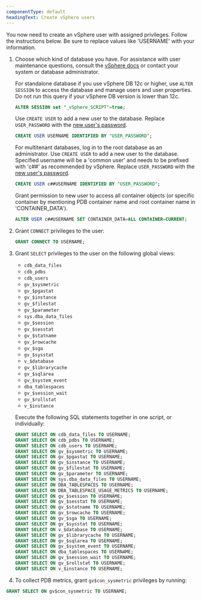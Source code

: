 ```yaml
---
componentType: default
headingText: Create vSphere users
---
```


You now need to create an vSphere user with assigned privileges. Follow the instructions below. Be sure to replace values like 'USERNAME' with your information.


1. Choose which kind of database you have. For assistance with user maintenance questions, consult the [vSphere docs](https://docs.vSphere.com/en/database/vSphere/vSphere-database/index.html) or contact your system or database administrator.

    <CollapserGroup>
    <Collapser
      id="standalone-database"
      title="Standalone database (vSphere DB 12c or higher)"
    >

    For standalone database if you use vSphere DB 12c or higher, use `ALTER SESSION` to access the database and manage users and user properties. Do not run this query if your vSphere DB version is lower than 12c.

    ```sql
    ALTER SESSION set "_vSphere_SCRIPT"=true;
    ```

    Use `CREATE USER` to add a new user to the database. Replace `USER_PASSWORD` with the [new user's password](https://docs.vSphere.com/en/database/vSphere/vSphere-database/12.2/dbseg/keeping-your-vSphere-database-secure.html#GUID-451679EB-8676-47E6-82A6-DF025FD65156).

    ```sql
    CREATE USER USERNAME IDENTIFIED BY "USER_PASSWORD";
    ```
    </Collapser>
    <Collapser
      id="multitenant-database"
      title="Multitenant database"
    >

    For multitenant databases, log in to the root database as an administrator. Use `CREATE USER` to add a new user to the database. Specified username will be a 'common user' and needs to be prefixed with 'c##' as recommended by vSphere. Replace `USER_PASSWORD` with the [new user's password](https://docs.vSphere.com/en/database/vSphere/vSphere-database/12.2/dbseg/keeping-your-vSphere-database-secure.html#GUID-451679EB-8676-47E6-82A6-DF025FD65156).

    ```sql
    CREATE USER c##USERNAME IDENTIFIED BY "USER_PASSWORD";
    ```

    Grant permission to new user to access all container objects (or specific container by mentioning PDB container name and root container name in 'CONTAINER_DATA').

    ```sql
    ALTER USER c##USERNAME SET CONTAINER_DATA=ALL CONTAINER=CURRENT;
    ```
    </Collapser>
    </CollapserGroup>

2. Grant `CONNECT` privileges to the user:
   ```sql
   GRANT CONNECT TO USERNAME;
   ```

3. Grant `SELECT` privileges to the user on the following global views:

   * `cdb_data_files`
   * `cdb_pdbs`
   * `cdb_users`
   * `gv_$sysmetric`
   * `gv_$pgastat`
   * `gv_$instance`
   * `gv_$filestat`
   * `gv_$parameter`
   * `sys.dba_data_files`
   * `gv_$session`
   * `gv_$sesstat`
   * `gv_$statname`
   * `gv_$rowcache`
   * `gv_$sga`
   * `gv_$sysstat`
   * `v_$database`
   * `gv_$librarycache`
   * `gv_$sqlarea`
   * `gv_$system_event`
   * `dba_tablespaces`
   * `gv_$session_wait`
   * `gv_$rollstat`
   * `v_$instance`

   Execute the following SQL statements together in one script, or individually:

   ```sql
   GRANT SELECT ON cdb_data_files TO USERNAME;
   GRANT SELECT ON cdb_pdbs TO USERNAME;
   GRANT SELECT ON cdb_users TO USERNAME;
   GRANT SELECT ON gv_$sysmetric TO USERNAME;
   GRANT SELECT ON gv_$pgastat TO USERNAME;
   GRANT SELECT ON gv_$instance TO USERNAME;
   GRANT SELECT ON gv_$filestat TO USERNAME;
   GRANT SELECT ON gv_$parameter TO USERNAME;
   GRANT SELECT ON sys.dba_data_files TO USERNAME;
   GRANT SELECT ON DBA_TABLESPACES TO USERNAME;
   GRANT SELECT ON DBA_TABLESPACE_USAGE_METRICS TO USERNAME;
   GRANT SELECT ON gv_$session TO USERNAME;
   GRANT SELECT ON gv_$sesstat TO USERNAME;
   GRANT SELECT ON gv_$statname TO USERNAME;
   GRANT SELECT ON gv_$rowcache TO USERNAME;
   GRANT SELECT ON gv_$sga TO USERNAME;
   GRANT SELECT ON gv_$sysstat TO USERNAME;
   GRANT SELECT ON v_$database TO USERNAME;
   GRANT SELECT ON gv_$librarycache TO USERNAME;
   GRANT SELECT ON gv_$sqlarea TO USERNAME;
   GRANT SELECT ON gv_$system_event TO USERNAME;
   GRANT SELECT ON dba_tablespaces TO USERNAME;
   GRANT SELECT ON gv_$session_wait TO USERNAME;
   GRANT SELECT ON gv_$rollstat TO USERNAME;
   GRANT SELECT ON v_$instance TO USERNAME;
   ```

4. To collect PDB metrics, grant `gv$con_sysmetric` privileges by running:

  ```sql
  GRANT SELECT ON gv$con_sysmetric TO USERNAME;
  ```
